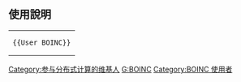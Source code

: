 {{Userbox
  |id=[[File:BOINC_logo_July_2007.svg|80px|link=BOINC]]
  |id-c=white
  |id-s=11
  |info=该用户使用'''[[:Category:BOINC 使用者|BOINC]]'''参加[[分布式计算]]项目。
  |info-c=#82ccff
  |border-c=#0078d7
}}
<includeonly>[[Category:BOINC 使用者|{{PAGENAME}}]][[Category:参与分布式计算的维基人]]</includeonly>
<noinclude>
<div style="clear: both; float: left;"></div>
{{Clr}}
== 使用說明 ==
{| style="background: transparent; float: left;"
|<pre>{{User BOINC}}</pre>
|}
[[Category:软件用户框模板|G:BOINC]]
[[Category:BOINC 使用者]]</noinclude>
